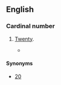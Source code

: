 ==English==

===Cardinal number===
{{infl|en|cardinal number}}

# {{nonstandard}} [[twenty|Twenty]].
#* {{quote-journal
|year=1872
|author=
|title=Reminiscences of the Army
|journal=The Cape monthly magazine
|volume=5
|page=302
|passage=The colonel would then shout, "'''Twoty'''-twoth, form quarter distance column on the grenadier company."}}

====Synonyms====
* [[20]]
